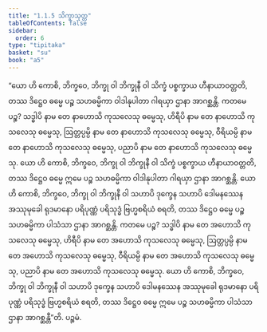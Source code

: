 ```yaml
---
title: "1.1.5 သိက္ခာသုတ္တ"
tableOfContents: false
sidebar:
  order: 6
type: "tipitaka"
basket: "su"
book: "a5"
---
```



<DynamicBreadcrumb />

<Division number="5" book="a5">

<Paragraph number="20" book="a5">
“ယော ဟိ ကောစိ, ဘိက္ခဝေ, ဘိက္ခု ဝါ ဘိက္ခုနီ ဝါ သိက္ခံ ပစ္စက္ခာယ ဟီနာယာဝတ္တတိ, တဿ ဒိဋ္ဌေဝ ဓမ္မေ ပဉ္စ သဟဓမ္မိကာ ဝါဒါနုပါတာ ဂါရယှာ ဌာနာ အာဂစ္ဆန္တိ. ကတမေ ပဉ္စ? သဒ္ဓါပိ နာမ တေ နာဟောသိ ကုသလေသု ဓမ္မေသု, ဟိရီပိ နာမ တေ နာဟောသိ ကုသလေသု ဓမ္မေသု, ဩတ္တပ္ပမ္ပိ နာမ တေ နာဟောသိ ကုသလေသု ဓမ္မေသု, ဝီရိယမ္ပိ နာမ တေ နာဟောသိ ကုသလေသု ဓမ္မေသု, ပညာပိ နာမ တေ နာဟောသိ ကုသလေသု ဓမ္မေသု. ယော ဟိ ကောစိ, ဘိက္ခဝေ, ဘိက္ခု ဝါ ဘိက္ခုနီ ဝါ သိက္ခံ ပစ္စက္ခာယ ဟီနာယာဝတ္တတိ, တဿ ဒိဋ္ဌေဝ ဓမ္မေ ဣမေ ပဉ္စ သဟဓမ္မိကာ ဝါဒါနုပါတာ ဂါရယှာ ဌာနာ အာဂစ္ဆန္တိ.
</Paragraph>

<Paragraph number="21" book="a5">
ယော ဟိ ကောစိ, ဘိက္ခဝေ, ဘိက္ခု ဝါ ဘိက္ခုနီ ဝါ သဟာပိ ဒုက္ခေန သဟာပိ ဒေါမနဿေန အဿုမုခေါ ရုဒမာနော ပရိပုဏ္ဏံ ပရိသုဒ္ဓံ ဗြဟ္မစရိယံ စရတိ, တဿ ဒိဋ္ဌေဝ ဓမ္မေ ပဉ္စ သဟဓမ္မိကာ ပါသံသာ ဌာနာ အာဂစ္ဆန္တိ. ကတမေ ပဉ္စ? သဒ္ဓါပိ နာမ တေ အဟောသိ ကုသလေသု ဓမ္မေသု, ဟိရီပိ နာမ တေ အဟောသိ ကုသလေသု ဓမ္မေသု, ဩတ္တပ္ပမ္ပိ နာမ တေ အဟောသိ ကုသလေသု ဓမ္မေသု, ဝီရိယမ္ပိ နာမ တေ အဟောသိ ကုသလေသု ဓမ္မေသု, ပညာပိ နာမ တေ အဟောသိ ကုသလေသု ဓမ္မေသု. ယော ဟိ ကောစိ, ဘိက္ခဝေ, ဘိက္ခု ဝါ ဘိက္ခုနီ ဝါ သဟာပိ ဒုက္ခေန သဟာပိ ဒေါမနဿေန အဿုမုခေါ ရုဒမာနော ပရိပုဏ္ဏံ ပရိသုဒ္ဓံ ဗြဟ္မစရိယံ စရတိ, တဿ ဒိဋ္ဌေဝ ဓမ္မေ ဣမေ ပဉ္စ သဟဓမ္မိကာ ပါသံသာ ဌာနာ အာဂစ္ဆန္တီ”တိ.

</Paragraph>
</Division>

<Paragraph number="22" type="center" book="a5">
ပဉ္စမံ.
</Paragraph>